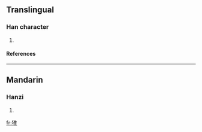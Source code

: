 ==Translingual==
===Han character===
{{Han char|rn=94|rad=犬|as=08|sn=11|four=|canj=大竹人土 (KHOG)}}
# {{defn|Han|sort=犬08}}
====References====
{{Han ref|kx=0713.250|dkj=20497|hdz=21353.130|uh=731A|ud=29466}}

----
==Mandarin==
===Hanzi===
{{cmn-hanzi|pin=[[yá]] ([[ya2]])|wg=ya<sup>2</sup>}}
# {{defn|Mandarin}}

[[fr:猚]]